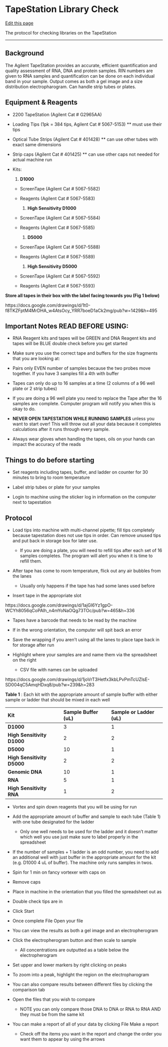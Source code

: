 # TapeStation Library Check

[Edit this page](https://github.com/DrK-Lo/lotterhoslabprotocols/edit/main/molecprot_tapestationlibrarycheck.qmd)

The protocol for checking libraries on the TapeStation

------------------------------------------------------------------------

## **Background** {.unnumbered}

The Agilent TapeStation provides an accurate, efficient quantification and quality assessment of RNA, DNA and protein samples. RIN numbers are given to RNA samples and quantification can be done on each individual band in your sample. Output comes as both a gel image and a size distribution electropharogram. Can handle strip tubes or plates.

## **Equipment & Reagents** {.unnumbered}

-   2200 TapeStation (Agilent Cat \# G2965AA)

-   Loading Tips (1pk = 384 tips, Agilent Cat \# 5067-5153) \*\* must use their tips

-   Optical Tube Strips (Agilent Cat \# 401428) \*\* can use other tubes with exact same dimensions

-   Strip caps (Agilent Cat \# 401425) \*\* can use other caps not needed for actual machine run

-   Kits:

    1.  **D1000**

    -   ScreenTape (Agilent Cat \# 5067-5582)

    -   Reagents (Agilent Cat \# 5067-5583)

        1.  **High Sensitivity D1000**

    -   ScreenTape (Agilent Cat \# 5067-5584)

    -   Reagents (Agilent Cat \# 5067-5585)

        1.  **D5000**

    -   ScreenTape (Agilent Cat \# 5067-5588)

    -   Reagents (Agilent Cat \# 5067-5589)

        1.  **High Sensitivity D5000**

    -   ScreenTape (Agilent Cat \# 5067-5592)

    -   Reagents (Agilent Cat \# 5067-5593)

**Store all tapes in their box with the label facing towards you (Fig 1 below)**

https://docs.google.com/drawings/d/1t0-f8TKZFptM4MrDHA_w4AtsOcy_YRR7boeD1aCk2mg/pub?w=1429&h=495

## **Important Notes READ BEFORE USING:** {.unnumbered}

-   RNA Reagent kits and tapes will be GREEN and DNA Reagent kits and tapes will be BLUE double check before you get started

-   Make sure you use the correct tape and buffers for the size fragments that you are looking at:

-   Pairs only EVEN number of samples because the two probes move together. If you have 3 samples fill a 4th with buffer

-   Tapes can only do up to 16 samples at a time (2 columns of a 96 well plate or 2 strip tubes)

-   If you are doing a 96 well plate you need to replace the Tape after the 16 samples are complete. Computer program will notify you when this is okay to do.

-   **NEVER OPEN TAPESTATION WHILE RUNNING SAMPLES** unless you want to start over! This will throw out all your data because it completes calculations after it runs through every sample.

-   Always wear gloves when handling the tapes, oils on your hands can impact the accuracy of the reads

## **Things to do before starting** {.unnumbered}

-   Set reagents including tapes, buffer, and ladder on counter for 30 minutes to bring to room temperature

-   Label strip tubes or plate for your samples

-   Login to machine using the sticker log in information on the computer next to tapestation

## **Protocol** {.unnumbered}

-   Load tips into machine with multi-channel pipette; fill tips completely because tapestation does not use tips in order. Can remove unused tips and put back in storage box for later use.

    -   If you are doing a plate, you will need to refill tips after each set of 16 samples completes. The program will alert you when it is time to refill them.

-   After tape has come to room temperature, flick out any air bubbles from the lanes

    -   Usually only happens if the tape has had some lanes used before

-   Insert tape in the appropriate slot

https://docs.google.com/drawings/d/1ajGI6Yz1gpO-WCYh8056qCoPAlh_n4mYoNaOQg73TOc/pub?w=465&h=336

-   Tapes have a barcode that needs to be read by the machine

-   If in the wrong orientation, the computer will spit back an error

-   Save the wrapping if you aren't using all the lanes to place tape back in for storage after run

-   Highlight where your samples are and name them via the spreadsheet on the right

    -   CSV file with names can be uploaded

https://docs.google.com/drawings/d/1joVrT3Hetfx3kbLPvPmTcUZlsE-SD004qC5AmqHDxq8/pub?w=239&h=283

**Table 1** : Each kit with the appropriate amount of sample buffer with either sample or ladder that should be mixed in each well

| **Kit**                    | **Sample Buffer (uL)** | **Sample or Ladder (uL)** |
|:---------------------------|:-----------------------|:--------------------------|
| **D1000**                  | 3                      | 1                         |
| **High Sensitivity D1000** | 2                      | 2                         |
| **D5000**                  | 10                     | 1                         |
| **High Sensitivity D5000** | 2                      | 2                         |
| **Genomic DNA**            | 10                     | 1                         |
| **RNA**                    | 5                      | 1                         |
| **High Sensitivity RNA**   | 1                      | 2                         |

-   Vortex and spin down reagents that you will be using for run

-   Add the appropriate amount of buffer and sample to each tube (Table 1) with one tube designated for the ladder

    -   Only one well needs to be used for the ladder and it doesn't matter which well you use just make sure to label properly in the spreadsheet

-   If the number of samples + 1 ladder is an odd number, you need to add an additional well with just buffer in the appropriate amount for the kit (e.g. D1000 4 uL of buffer). The machine only runs samples in twos.

-   Spin for 1 min on fancy vortexer with caps on

-   Remove caps

-   Place in machine in the orientation that you filled the spreadsheet out as

-   Double check tips are in

-   Click Start

-   Once complete File Open your file

-   You can view the results as both a gel image and an electropherogram

-   Click the electropherogram button and then scale to sample

    -   All concentrations are outputted as a table below the electropherogram

-   Set upper and lower markers by right clicking on peaks

-   To zoom into a peak, highlight the region on the electropharogram

-   You can also compare results between different files by clicking the comparison tab

-   Open the files that you wish to compare

    -   NOTE you can only compare those DNA to DNA or RNA to RNA AND they must be from the same kit

-   You can make a report of all of your data by clicking File Make a report

    -   Check off the items you want in the report and change the order you want them to appear by using the arrows
